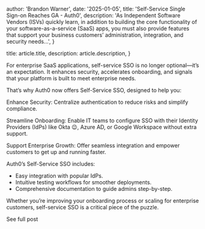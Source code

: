 
  author: 'Brandon Warner',
  date: '2025-01-05',
  title: 'Self-Service Single Sign-on Reaches GA - Auth0',
  description:
    'As Independent Software Vendors (ISVs) quickly learn, in addition to building the core functionality of your software-as-a-service (SaaS) apps, you must also provide features that support your business customers’ administration, integration, and security needs...',
}

  title: article.title,
  description: article.description,
}


For enterprise SaaS applications, self-service SSO is no longer optional—it’s an expectation. It enhances security, accelerates onboarding, and signals that your platform is built to meet enterprise needs.

That’s why Auth0 now offers Self-Service SSO, designed to help you:

Enhance Security: Centralize authentication to reduce risks and simplify compliance.

Streamline Onboarding: Enable IT teams to configure SSO with their Identity Providers (IdPs) like Okta 😉, Azure AD, or Google Workspace without extra support.

Support Enterprise Growth: Offer seamless integration and empower customers to get up and running faster.

Auth0’s Self-Service SSO includes:

- Easy integration with popular IdPs.
- Intuitive testing workflows for smoother deployments.
- Comprehensive documentation to guide admins step-by-step.

Whether you’re improving your onboarding process or scaling for enterprise customers, self-service SSO is a critical piece of the puzzle.

<Link href="https://www.linkedin.com/feed/update/urn:li:activity:7273061018228944896/">
  See full post
</Link>
